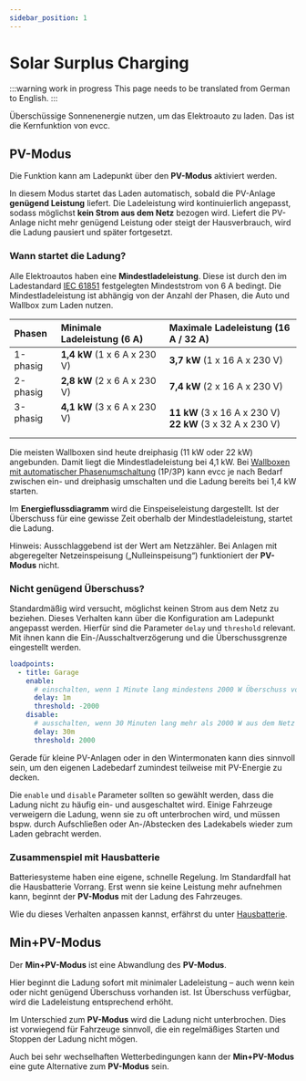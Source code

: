 ```yaml
---
sidebar_position: 1
---
```



# Solar Surplus Charging

:::warning work in progress
This page needs to be translated from German to English.
:::

Überschüssige Sonnenenergie nutzen, um das Elektroauto zu laden.
Das ist die Kernfunktion von evcc.

## PV-Modus

Die Funktion kann am Ladepunkt über den **PV-Modus** aktiviert werden.

<Screenshot
  name="features/screenshots/solar-mode"
  caption="Screenshot eines Ladepunktes. Cursor klickt auf den PV-Modus."
/>

In diesem Modus startet das Laden automatisch, sobald die PV-Anlage **genügend Leistung** liefert.
Die Ladeleistung wird kontinuierlich angepasst, sodass möglichst **kein Strom aus dem Netz** bezogen wird.
Liefert die PV-Anlage nicht mehr genügend Leistung oder steigt der Hausverbrauch, wird die Ladung pausiert und später fortgesetzt.

### Wann startet die Ladung?

Alle Elektroautos haben eine **Mindestladeleistung**.
Diese ist durch den im Ladestandard [IEC 61851](https://en.wikipedia.org/wiki/IEC_61851) festgelegten Mindeststrom von 6 A bedingt.
Die Mindestladeleistung ist abhängig von der Anzahl der Phasen, die Auto und Wallbox zum Laden nutzen.

| Phasen               | Minimale Ladeleistung (6 A)              | Maximale Ladeleistung (16 A / 32 A)                            |
| :------------------- | :--------------------------------------- | :------------------------------------------------------------- |
| 1-phasig             | **1,4 kW** (1 x 6 A x 230 V)             | **3,7 kW** (1 x 16 A x 230 V)                                  |
| 2-phasig             | **2,8 kW** (2 x 6 A x 230 V)             | **7,4 kW** (2 x 16 A x 230 V)                                  |
| 3-phasig<br />&nbsp; | **4,1 kW** (3 x 6 A x 230 V)<br />&nbsp; | **11 kW** (3 x 16 A x 230 V)<br />**22 kW** (3 x 32 A x 230 V) |

Die meisten Wallboxen sind heute dreiphasig (11 kW oder 22 kW) angebunden.
Damit liegt die Mindestladeleistung bei 4,1 kW.
Bei [Wallboxen mit automatischer Phasenumschaltung](../devices/chargers#features) (1P/3P) kann evcc je nach Bedarf zwischen ein- und dreiphasig umschalten und die Ladung bereits bei 1,4 kW starten.

Im **Energieflussdiagramm** wird die Einspeiseleistung dargestellt.
Ist der Überschuss für eine gewisse Zeit oberhalb der Mindestladeleistung, startet die Ladung.

<Screenshot
  name="features/screenshots/energyflow-surplus"
  caption="Energieflussdiagramm zeigt 3,4 kW Einspeisung."
/>

Hinweis: Ausschlaggebend ist der Wert am Netzzähler.
Bei Anlagen mit abgeregelter Netzeinspeisung („Nulleinspeisung“) funktioniert der **PV-Modus** nicht.

### Nicht genügend Überschuss?

Standardmäßig wird versucht, möglichst keinen Strom aus dem Netz zu beziehen.
Dieses Verhalten kann über die Konfiguration am Ladepunkt angepasst werden.
Hierfür sind die Parameter `delay` und `threshold` relevant.
Mit ihnen kann die Ein-/Ausschaltverzögerung und die Überschussgrenze eingestellt werden.

```yaml
loadpoints:
  - title: Garage
    enable:
      # einschalten, wenn 1 Minute lang mindestens 2000 W Überschuss vorhanden ist
      delay: 1m
      threshold: -2000
    disable:
      # ausschalten, wenn 30 Minuten lang mehr als 2000 W aus dem Netz bezogen werden
      delay: 30m
      threshold: 2000
```

Gerade für kleine PV-Anlagen oder in den Wintermonaten kann dies sinnvoll sein, um den eigenen Ladebedarf zumindest teilweise mit PV-Energie zu decken.

Die `enable` und `disable` Parameter sollten so gewählt werden, dass die Ladung nicht zu häufig ein- und ausgeschaltet wird.
Einige Fahrzeuge verweigern die Ladung, wenn sie zu oft unterbrochen wird, und müssen bspw. durch Aufschließen oder An-/Abstecken des Ladekabels wieder zum Laden gebracht werden.

### Zusammenspiel mit Hausbatterie

Batteriesysteme haben eine eigene, schnelle Regelung.
Im Standardfall hat die Hausbatterie Vorrang.
Erst wenn sie keine Leistung mehr aufnehmen kann, beginnt der **PV-Modus** mit der Ladung des Fahrzeuges.

Wie du dieses Verhalten anpassen kannst, erfährst du unter [Hausbatterie](./battery).

## Min+PV-Modus

Der **Min+PV-Modus** ist eine Abwandlung des **PV-Modus**.

<Screenshot
  name="features/screenshots/min-solar-mode"
  caption="Screenshot eines Ladepunktes. Cursor klickt auf den Min+PV-Modus."
/>

Hier beginnt die Ladung sofort mit minimaler Ladeleistung – auch wenn kein oder nicht genügend Überschuss vorhanden ist.
Ist Überschuss verfügbar, wird die Ladeleistung entsprechend erhöht.

Im Unterschied zum **PV-Modus** wird die Ladung nicht unterbrochen.
Dies ist vorwiegend für Fahrzeuge sinnvoll, die ein regelmäßiges Starten und Stoppen der Ladung nicht mögen.

Auch bei sehr wechselhaften Wetterbedingungen kann der **Min+PV-Modus** eine gute Alternative zum **PV-Modus** sein.
